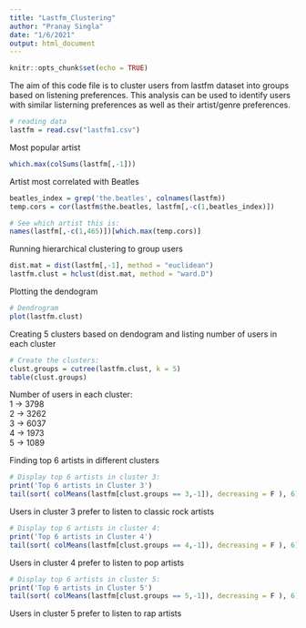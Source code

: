 ---
title: "Lastfm_Clustering"
author: "Pranay Singla"
date: "1/6/2021"
output: html_document
---

```{r setup, include=FALSE}
knitr::opts_chunk$set(echo = TRUE)
```

The aim of this code file is to cluster users from lastfm dataset into groups based on listening preferences. This analysis can be used to identify users with similar listerning preferences as well as their artist/genre preferences.

```{r}
# reading data
lastfm = read.csv("lastfm1.csv")
```

Most popular artist

```{r}
which.max(colSums(lastfm[,-1]))
```

Artist most correlated with Beatles

```{r}
beatles_index = grep('the.beatles', colnames(lastfm))
temp.cors = cor(lastfm$the.beatles, lastfm[,-c(1,beatles_index)])

# See which artist this is:
names(lastfm[,-c(1,465)])[which.max(temp.cors)]

```

Running hierarchical clustering to group users

```{r}
dist.mat = dist(lastfm[,-1], method = "euclidean")
lastfm.clust = hclust(dist.mat, method = "ward.D")
```

Plotting the dendogram

```{r}
# Dendrogram
plot(lastfm.clust)
```

Creating 5 clusters based on dendogram and listing number of users in each cluster

```{r}
# Create the clusters:
clust.groups = cutree(lastfm.clust, k = 5)
table(clust.groups)

```

Number of users in each cluster:  
1 -> 3798  
2 -> 3262  
3 -> 6037  
4 -> 1973  
5 -> 1089  


  
Finding top 6 artists in different clusters
```{r}

# Display top 6 artists in cluster 3:
print('Top 6 artists in Cluster 3')
tail(sort( colMeans(lastfm[clust.groups == 3,-1]), decreasing = F ), 6)

```

Users in cluster 3 prefer to listen to classic rock artists

```{r}
# Display top 6 artists in cluster 4:
print('Top 6 artists in Cluster 4')
tail(sort( colMeans(lastfm[clust.groups == 4,-1]), decreasing = F ), 6)
```

Users in cluster 4 prefer to listen to pop artists

```{r}
# Display top 6 artists in cluster 5:
print('Top 6 artists in Cluster 5')
tail(sort( colMeans(lastfm[clust.groups == 5,-1]), decreasing = F ), 6)
```

Users in cluster 5 prefer to listen to rap artists